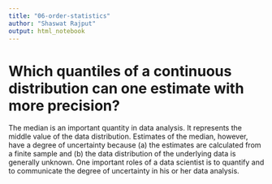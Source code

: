 ```yaml
---
title: "06-order-statistics"
author: "Shaswat Rajput"
output: html_notebook
---
```


# Which quantiles of a continuous distribution can one estimate with more precision?
<p> The median is an important quantity in data analysis. It represents the middle value of the data distribution. Estimates of the median, however, have a degree of uncertainty because (a) the estimates are calculated from a finite sample and (b) the data distribution of the underlying data is generally unknown. One important roles of a data scientist is to quantify and to communicate the degree of uncertainty in his or her data analysis.</p> <br>



